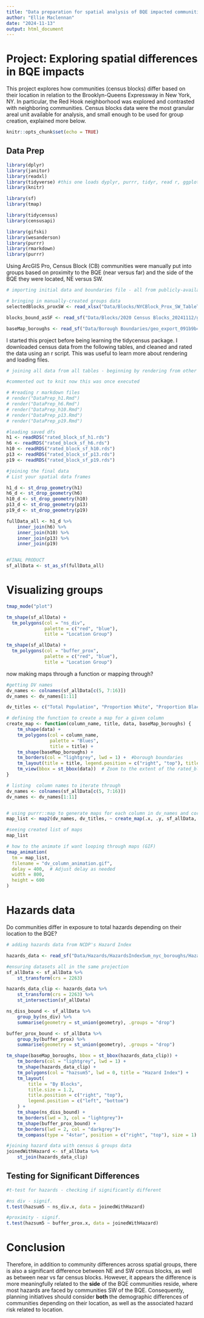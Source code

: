 ```yaml
---
title: "Data preparation for spatial analysis of BQE impacted communities"
author: "Ellie Maclennan"
date: "2024-11-13"
output: html_document
---
```


# Project: Exploring spatial differences in BQE impacts
This project explores how communities (census blocks) differ based on their location in relation to the Brooklyn-Queens Expressway in New York, NY. In particular, the Red Hook neighborhood was explored and contrasted with neighboring communities. Census blocks data were the most granular areal unit available for analysis, and small enough to be used for group creation, explained more below. 

```r
knitr::opts_chunk$set(echo = TRUE)
```

## Data Prep

```r
library(dplyr)
library(janitor)
library(readxl)
library(tidyverse) #this one loads dyplyr, purrr, tidyr, read r, ggplot2, tibble, string 
library(knitr)

library(sf)
library(tmap)

library(tidycensus)
library(censusapi)

library(gifski)
library(wesanderson)
library(purrr)
library(rmarkdown)
library(purrr)

```

Using ArcGIS Pro, Census Block (CB) communities were manually put into groups based on proximity to the BQE (near versus far) and the side of the BQE they were located, NE versus SW.

```r
# importing initial data and boundaries file - all from publicly-available sources

# bringing in manually-created groups data
selectedBlocks_proxSW <- read_xlsx("Data/Blocks/NYCBlock_Prox_SW_TableToExcel.xlsx")

blocks_bound_asSF <- read_sf("Data/Blocks/2020 Census Blocks_20241112/geo_export_2180f1ee-03d5-4bca-8732-a0dc878d2949.shp")

baseMap_boroughs <- read_sf("Data/Borough Boundaries/geo_export_091b9b46-6b29-475b-9f9e-9faac8a662e0.shp")

```


I started this project before being learning the tidycensus package. I downloaded census data from the following tables, and cleaned and rated the data using an r script. This was useful to learn more about rendering and loading files. 

```r
# joining all data from all tables - beginning by rendering from other files

#commented out to knit now this was once executed

# #reading r markdown files
# render("DataPrep_h1.Rmd")
# render("DataPrep_h6.Rmd")
# render("DataPrep_h10.Rmd")
# render("DataPrep_p13.Rmd")
# render("DataPrep_p19.Rmd")

#loading saved dfs
h1 <- readRDS("rated_block_sf_h1.rds")
h6 <- readRDS("rated_block_sf_h6.rds")
h10 <- readRDS("rated_block_sf_h10.rds")
p13 <- readRDS("rated_block_sf_p13.rds")
p19 <- readRDS("rated_block_sf_p19.rds")


```


```r

#joining the final data
# List your spatial data frames

h1_d <- st_drop_geometry(h1)
h6_d <- st_drop_geometry(h6)
h10_d <- st_drop_geometry(h10)
p13_d <- st_drop_geometry(p13)
p19_d <- st_drop_geometry(p19)

fullData_all <- h1_d %>% 
    inner_join(h6) %>% 
    inner_join(h10) %>% 
    inner_join(p13) %>% 
    inner_join(p19)


#FINAL PRODUCT
sf_allData <- st_as_sf(fullData_all)

```

# Visualizing groups

```r
tmap_mode("plot")

tm_shape(sf_allData) +
  tm_polygons(col = "ns_div",
              palette = c("red", "blue"),
              title = "Location Group") 

tm_shape(sf_allData) +
  tm_polygons(col = "buffer_prox",
              palette = c("red", "blue"),
              title = "Location Group") 

```

now making maps through a function or mapping through?
```r
#getting DV names
dv_names <- colnames(sf_allData[c(5, 7:16)])
dv_names <- dv_names[1:11]

dv_titles <- c("Total Population", "Proportion White", "Proportion Black", "Proportion Owner", "Prop. Owners-White", "Prop. Renter-White", "Median Ages-All", "Median Age-Men", "Median Age-Woman", "Prop. 65+ Present", "Prop. No 65+ Present")

```



```r

# defining the function to create a map for a given column
create_map <- function(column_name, title, data, baseMap_boroughs) {
    tm_shape(data) +
    tm_polygons(col = column_name,
                palette = "Blues",
                title = title) +  
    tm_shape(baseMap_boroughs) +
    tm_borders(col = "lightgrey", lwd = 1) +  #borough boundaries
    tm_layout(title = title, legend.position = c("right", "top"), title.position = c("left", "bottom")) +
    tm_view(bbox = st_bbox(data))  # Zoom to the extent of the rated_block_sf
}

# listing  column names to iterate through 
dv_names <- colnames(sf_allData[c(5, 7:16)])
dv_names <- dv_names[1:11]


# using purrr::map to generate maps for each column in dv_names and corresponding title
map_list <- map2(dv_names, dv_titles, ~ create_map(.x, .y, sf_allData, baseMap_boroughs))

#seeing created list of maps
map_list

```

```r
# how to the animate if want looping through maps (GIF)
tmap_animation(
  tm = map_list,
  filename = "dv_column_animation.gif",
  delay = 400,  # Adjust delay as needed
  width = 800,
  height = 600
)
```


# Hazards data
Do communities differ in exposure to total hazards depending on their location to the BQE?

```r
# adding hazards data from NCDP's Hazard Index

hazards_data <- read_sf("Data/Hazards/HazardsIndexSum_nyc_boroughs/HazardsIndexSum_nyc_boroughs.shp")

```


```r

#ensuring datasets all in the same projection
sf_allData <- sf_allData %>% 
    st_transform(crs = 2263)

hazards_data_clip <- hazards_data %>% 
    st_transform(crs = 2263) %>% 
    st_intersection(sf_allData)

ns_diss_bound <- sf_allData %>% 
    group_by(ns_div) %>%
    summarise(geometry = st_union(geometry), .groups = "drop") 

buffer_prox_bound <- sf_allData %>% 
    group_by(buffer_prox) %>%
    summarise(geometry = st_union(geometry), .groups = "drop") 

tm_shape(baseMap_boroughs, bbox = st_bbox(hazards_data_clip)) + 
    tm_borders(col = "lightgrey", lwd = 1) +
    tm_shape(hazards_data_clip) +
    tm_polygons(col = "hazsum5", lwd = 0, title = "Hazard Index") +
    tm_layout(
        title = "By Blocks", 
        title.size = 1.2, 
        title.position = c("right", "top"), 
        legend.position = c("left", "bottom")
    ) +
    tm_shape(ns_diss_bound) +  
    tm_borders(lwd = 3, col = "lightgrey")+
    tm_shape(buffer_prox_bound) +
    tm_borders(lwd = 2, col = "darkgrey")+
    tm_compass(type = "4star", position = c("right", "top"), size = 1)

```

```r
#joining hazard data with census & groups data
joinedWithHazard <- sf_allData %>% 
    st_join(hazards_data_clip)
```

## Testing for Significant Differences 
```r
#t-test for hazards - checking if significantly different

#ns div - signif.
t.test(hazsum5 ~ ns_div.x, data = joinedWithHazard)

#proximity - signif.
t.test(hazsum5 ~ buffer_prox.x, data = joinedWithHazard)

```

# Conclusion
Therefore, in addition to community differences across spatial groups, there is also a significant difference between NE and SW census blocks, as well as between near vs far census blocks. However, it appears the difference is more meaningfully related to the **side** of the BQE communities reside, where most hazards are faced by communities SW of the BQE. Consequently, planning initiatives should consider **both** the demographic differences of communities depending on their location, as well as the associated hazard risk related to location. 

